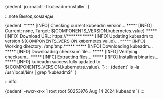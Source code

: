 
<CodeBlock language="bash">
  {dedent`
    journalctl -t kubeadm-installer
  `}
</CodeBlock>

:::note Вывод команды

<CodeBlock language="text">
  {dedent`
    ***** [INFO] Checking current kubeadm version...
    ***** [INFO] Current: none, Target: ${COMPONENTS_VERSION.kubernetes.value}
    ***** [INFO] Download URL: https://*******
    ***** [INFO] Updating kubeadm to version ${COMPONENTS_VERSION.kubernetes.value}...
    ***** [INFO] Working directory: /tmp/tmp.*****
    ***** [INFO] Downloading kubeadm...
    ***** [INFO] Downloading checksum file...
    ***** [INFO] Verifying checksum...
    ***** [INFO] Extracting files...
    ***** [INFO] Installing binaries...
    ***** [INFO] kubeadm successfully updated to ${COMPONENTS_VERSION.kubernetes.value}.
  `}
</CodeBlock>
:::

<CodeBlock language="bash">
  {dedent`
    ls -la /usr/local/bin/ | grep 'kubeadm$'
  `}
</CodeBlock>

:::info

<CodeBlock language="bash">
  {dedent`
    -rwxr-xr-x  1 root root  50253976 Aug 14  2024 kubeadm
  `}
</CodeBlock>
:::
